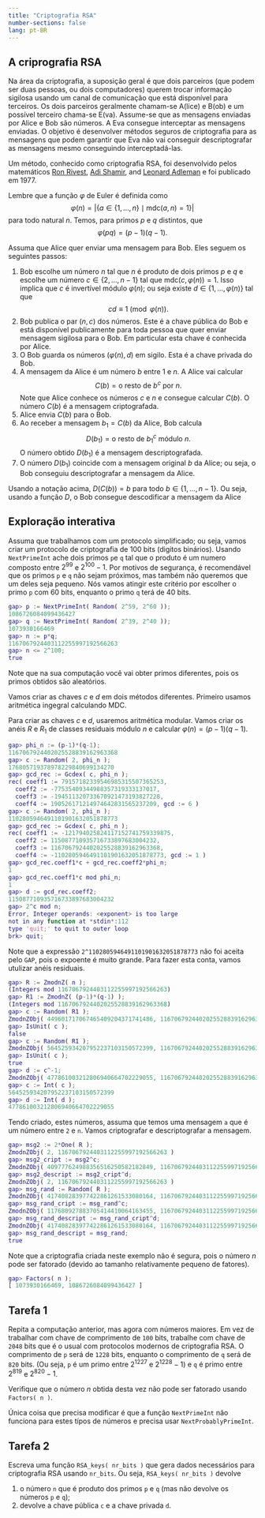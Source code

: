 ```yaml
---
title: "Criptografia RSA"
number-sections: false
lang: pt-BR
---
```


## A criprografia RSA

:::{.problem}
Na área da criptografia, a suposição geral é que dois parceiros (que podem ser duas pessoas, ou dois computadores) querem trocar informação sigilosa usando um canal de comunicação que está disponível para terceiros. Os dois parceiros geralmente chamam-se A(lice) e B(ob) e um possível terceiro chama-se E(va). Assume-se que as mensagens enviadas por Alice e Bob são números. A Eva consegue interceptar as mensagens enviadas. O objetivo é desenvolver métodos seguros de criptografia para as mensagens que podem garantir que Eva não vai conseguir descriptografar as mensagens mesmo conseguindo interceptadá-las.

Um método, conhecido como criptografia RSA, foi desenvolvido pelos matemáticos  <a title="Ron Rivest" href="https://en.wikipedia.org/wiki/Ron_Rivest">Ron Rivest</a>, <a title="Adi Shamir" href="https://en.wikipedia.org/wiki/Adi_Shamir">Adi Shamir</a>, and <a title="Leonard Adleman" href="https://en.wikipedia.org/wiki/Leonard_Adleman">Leonard Adleman</a> e foi publicado em 1977.

Lembre que a função $\varphi$ de Euler é definida como
$$
\varphi(n)=|\{a\in\{1,\ldots,n\}\mid \mbox{mdc}(a,n)=1\}|
$$
para todo natural $n$. Temos, para primos $p$ e $q$ distintos, que
$$
\varphi(pq)=(p-1)(q-1).
$$

Assuma que Alice quer enviar uma mensagem para Bob. Eles seguem os seguintes passos:

1.   Bob escolhe um número $n$ tal que $n$ é produto de dois primos $p$ e $q$ e escolhe um número $c\in\{2,\ldots,n-1\}$ tal que $\mbox{mdc}(c,\varphi(n))=1$. Isso implica que $c$ é invertível módulo $\varphi(n)$; ou seja existe $d\in\{1,\ldots,\varphi(n)\}$ tal que
$$
cd\equiv 1\pmod{\varphi(n)}.
$$
2.  Bob publica o par $(n,c)$ dos números. Este é a chave pública do Bob e está disponível publicamente para toda pessoa que quer enviar mensagem sigilosa para o Bob. Em particular esta chave é conhecida por Alice.
3.  O Bob guarda os números $(\varphi(n),d)$ em sigilo. Esta é a chave privada do Bob.
4.  A mensagem da Alice é um número $b$ entre $1$ e $n$. A Alice vai calcular
$$
C(b)=\mbox{o resto de $b^c$ por $n$}.
$$
Note que Alice conhece os números $c$ e $n$ e consegue calcular $C(b)$. O número $C(b)$ é a mensagem criptografada.
5.  Alice envia $C(b)$ para o Bob.
6.  Ao receber a mensagem $b_1=C(b)$ da Alice, Bob calcula
$$
D( b_1)=\mbox{o resto de $b_1^c$ módulo $n$}.
$$
O número obtido $D(b_1)$ é a mensagem descriptografada.
6.  O número $D(b_1)$ coincide com a mensagem original $b$ da Alice; ou seja, o Bob conseguiu descriptografar a mensagem da Alice.


::::{#thm-}
Usando a notação acima, $D(C(b))=b$ para todo $b\in\{1,\ldots,n-1\}$. Ou seja, usando a função $D$, o Bob consegue descodificar a mensagem da Alice
::::
:::

## Exploração interativa

:::{.subexample}
Assuma que trabalhamos com um protocolo simplificado; ou seja, vamos criar um protocolo de criptografia de 100 bits (digitos binários). Usando `NextPrimeInt` ache dois primos `p`e `q` tal que o produto é um numero composto entre $2^{99}$ e $2^{100}-1$. Por motivos de segurança, é recomendável que os primos `p` e `q` não sejam próximos, mas também não queremos que um deles seja pequeno.  Nós vamos atingir este critério por escolher o primo `p` com 60 bits, enquanto o primo `q` terá de 40 bits.

```matlab
gap> p := NextPrimeInt( Random( 2^59, 2^60 ));
1086726084099436427
gap> q := NextPrimeInt( Random( 2^39, 2^40 ));
1073930166469
gap> n := p*q;
1167067924403112255997192566263
gap> n <= 2^100;
true
```

Note que na sua computação você vai obter primos diferentes, pois os primos obtidos são aleatórios. 

Vamos criar as chaves $c$ e $d$ em dois métodos diferentes. Primeiro usamos aritmética ingegral calculando MDC.



Para criar as chaves $c$ e $d$, usaremos aritmética modular. Vamos criar os anéis $R$ e $R_1$ de classes residuais módulo $n$ e calcular $\varphi(n)=(p-1)(q-1)$. 

```matlab
gap> phi_n := (p-1)*(q-1);
1167067924402025528839162963368
gap> c := Random( 2, phi_n );
176805719378978229840699134270
gap> gcd_rec := Gcdex( c, phi_n );
rec( coeff1 := 79157182339546985315507365253, 
  coeff2 := -77535409344988357319333137017, 
  coeff3 := -194511320733670921473193827228, 
  coeff4 := 190526171214974642831565237209, gcd := 6 )
gap> c := Random( 2, phi_n );     
1102805946491101901632051878773
gap> gcd_rec := Gcdex( c, phi_n );
rec( coeff1 := -121794025824117152741759339875, 
  coeff2 := 115087710935716733897683004232, 
  coeff3 := 1167067924402025528839162963368, 
  coeff4 := -1102805946491101901632051878773, gcd := 1 )
gap> gcd_rec.coeff1*c + gcd_rec.coeff2*phi_n;
1
gap> gcd_rec.coeff1*c mod phi_n;             
1
gap> d := gcd_rec.coeff2;
115087710935716733897683004232
gap> 2^c mod n;
Error, Integer operands: <exponent> is too large
not in any function at *stdin*:112
type 'quit;' to quit to outer loop
brk> quit;
```
Note que a expressão `2^1102805946491101901632051878773` não foi aceita pelo `GAP`, pois o expoente é muito grande. Para fazer esta conta, vamos utulizar anéis residuais. 


```matlab
gap> R := ZmodnZ( n );
(Integers mod 1167067924403112255997192566263)
gap> R1 := ZmodnZ( (p-1)*(q-1) );
(Integers mod 1167067924402025528839162963368)
gap> c := Random( R1 );
ZmodnZObj( 449601717067465409204371741486, 1167067924402025528839162963368 )
gap> IsUnit( c );
false
gap> c := Random( R1 );
ZmodnZObj( 564525934207952237103150572399, 1167067924402025528839162963368 )
gap> IsUnit( c );
true
gap> d := c^-1;
ZmodnZObj( 477861003212806940664702229055, 1167067924402025528839162963368 )
gap> c := Int( c );
564525934207952237103150572399
gap> d := Int( d );
477861003212806940664702229055
```
Tendo criado, estes números, assuma que temos uma mensagem `a` que é um número entre `2` e `n`.  Vamos criptografar e descriptografar a mensagem.

```matlab
gap> msg2 := 2*One( R );
ZmodnZObj( 2, 1167067924403112255997192566263 )
gap> msg2_cript := msg2^c;
ZmodnZObj( 409777624988356516250582182849, 1167067924403112255997192566263 )
gap> msg2_descript := msg2_cript^d;
ZmodnZObj( 2, 1167067924403112255997192566263 )
gap> msg_rand := Random( R );
ZmodnZObj( 417408283977422861261533080164, 1167067924403112255997192566263 )
gap> msg_rand_cript := msg_rand^c;
ZmodnZObj( 117680927883705414410064163455, 1167067924403112255997192566263 )
gap> msg_rand_descript := msg_rand_cript^d;
ZmodnZObj( 417408283977422861261533080164, 1167067924403112255997192566263 )
gap> msg_rand_descript = msg_rand;
true
```

Note que a criptografia criada neste exemplo não é segura, pois o número $n$ pode ser fatorado (devido ao tamanho relativamente pequeno de fatores).
```matlab
gap> Factors( n );
[ 1073930166469, 1086726084099436427 ]
```
:::

## Tarefa 1

:::{.subproblem}
Repita a computação anterior, mas agora com números maiores. Em vez de trabalhar com chave de comprimento de `100` bits, trabalhe com chave de `2048` bits que é o usual com protocolos modernos de criptografia RSA. O comprimento de `p` será de `1228` bits, enquanto o comprimento de `q` será de `820` bits. (Ou seja, `p` é um primo entre $2^{1227}$ e $2^{1228}-1$) e `q` é primo entre $2^{819}$ e $2^{820}-1$.

Verifique que o número $n$ obtida desta vez não pode ser fatorado usando `Factors( n )`.
:::

:::{.hint}
Única coisa que precisa modificar é que a função `NextPrimeInt` não funciona para estes típos de números e precisa usar `NextProbablyPrimeInt`. 
:::

## Tarefa 2

:::{.subproblem}
Escreva uma função `RSA_keys( nr_bits )` que gera dados necessários para criptografia RSA usando `nr_bits`. Ou seja, `RSA_keys( nr_bits )` devolve 

1. o número `n` que é produto dos primos `p` e `q` (mas não devolve os números `p` e `q`);
2. devolve a chave pública `c` e a chave privada `d`.
:::

<!--
RSA_keys := function( nr_bits )
    local nr_bits_p, nr_bits_q, p, q, n, phi_n, c, gcd_rep, d;

    nr_bits_p := Int( 3*nr_bits/5 );
    nr_bits_q := nr_bits - nr_bits_p; 
    p := NextProbablyPrimeInt( 2^(nr_bits_p-1) );
    q := NextProbablyPrimeInt( 2^(nr_bits_q-1) );

    n := p*q;

    phi_n := (p-1)*(q-1);

    repeat 
        c := Random( 2, n );
        gcd_rep := Gcdex( phi_n, c );
        d := gcd_rep.coeff1*phi_n + gcd_rep.coeff2*c;
    until d = 1;

    return [ n, c, gcd_rep.coeff2 ];
end; 
-->
